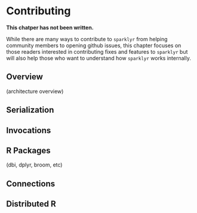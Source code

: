 # Contributing {#contributing}

**This chatper has not been written.**

While there are many ways to contribute to `sparklyr` from helping community members to opening github issues, this chapter focuses on those readers interested in contributing fixes and features to `sparklyr` but will also help those who want to understand how `sparklyr` works internally.

## Overview

(architecture overview)

## Serialization

## Invocations

## R Packages

(dbi, dplyr, broom, etc)

## Connections

## Distributed R
